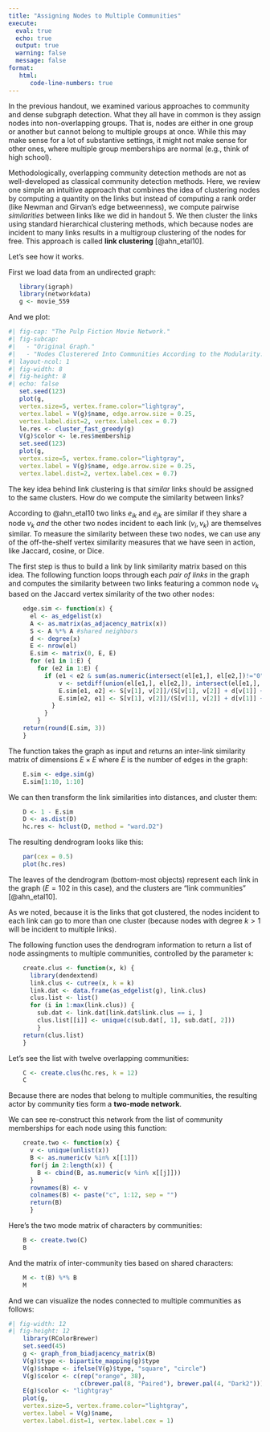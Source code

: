 ```yaml
---
title: "Assigning Nodes to Multiple Communities"
execute: 
  eval: true
  echo: true
  output: true
  warning: false
  message: false
format: 
   html:
      code-line-numbers: true
---
```


In the previous handout, we examined various approaches to community and dense subgraph detection. What they all have in common is they assign nodes into non-overlapping groups. That is, nodes are either in one group or another but cannot belong to multiple groups at once. While this may make sense for a lot of substantive settings, it might not make sense for other ones, where multiple group memberships are normal (e.g., think of high school). 

Methodologically, overlapping community detection methods are not as well-developed as classical community detection methods. Here, we review one simple an intuitive approach that combines the idea of clustering nodes by computing a quantity on the links but instead of computing a rank order (like Newman and Girvan's edge betweenness), we compute pairwise *similarities* between links like we did in handout 5. We then cluster the links using standard hierarchical clustering methods, which because nodes are incident to many links results in a multigroup clustering of the nodes for free. This approach is called **link clustering** [@ahn_etal10].

Let's see how it works.

First we load data from an undirected graph:

```r
   library(igraph)
   library(networkdata)
   g <- movie_559

```

And we plot:

```r
#| fig-cap: "The Pulp Fiction Movie Network."
#| fig-subcap:
#|   - "Original Graph."
#|   - "Nodes Clusterered Into Communities According to the Modularity." 
#| layout-ncol: 1
#| fig-width: 8
#| fig-height: 8
#| echo: false
   set.seed(123)
   plot(g, 
   vertex.size=5, vertex.frame.color="lightgray", 
   vertex.label = V(g)$name, edge.arrow.size = 0.25,
   vertex.label.dist=2, vertex.label.cex = 0.7)
   le.res <- cluster_fast_greedy(g)
   V(g)$color <- le.res$membership
   set.seed(123)
   plot(g, 
   vertex.size=5, vertex.frame.color="lightgray", 
   vertex.label = V(g)$name, edge.arrow.size = 0.25,
   vertex.label.dist=2, vertex.label.cex = 0.7)
```

The key idea behind link clustering is that *similar* links should be assigned to the same clusters. How do we compute the similarity between links? 

According to @ahn_etal10 two links $e_{ik}$ and $e_{jk}$ are similar if they share a node $v_k$ *and* the other two nodes incident to each link ($v_i, v_k$) are themselves similar. To measure the similarity between these two nodes, we can use any of the off-the-shelf vertex similarity measures that we have seen in action, like Jaccard, cosine, or Dice.

The first step is thus to build a link by link similarity matrix based on this idea. The following function loops through each *pair of links* in the graph and computes the similarity between two links featuring a common node $v_k$  based on the Jaccard vertex similarity of the two other nodes:

```r
    edge.sim <- function(x) {
      el <- as_edgelist(x)
      A <- as.matrix(as_adjacency_matrix(x))
      S <- A %*% A #shared neighbors
      d <- degree(x)
      E <- nrow(el)
      E.sim <- matrix(0, E, E)
      for (e1 in 1:E) {
        for (e2 in 1:E) {
          if (e1 < e2 & sum(as.numeric(intersect(el[e1,], el[e2,])!="0"))==1) {
              v <- setdiff(union(el[e1,], el[e2,]), intersect(el[e1,], el[e2,]))
              E.sim[e1, e2] <- S[v[1], v[2]]/(S[v[1], v[2]] + d[v[1]] + d[v[2]])
              E.sim[e2, e1] <- S[v[1], v[2]]/(S[v[1], v[2]] + d[v[1]] + d[v[2]])
            }
          }
        }
    return(round(E.sim, 3))
    }
```

The function takes the graph as input and returns an inter-link similarity matrix of dimensions $E \times E$ where $E$ is the number of edges in the graph:

```r
    E.sim <- edge.sim(g)
    E.sim[1:10, 1:10]
```

We can then transform the link similarities into distances, and cluster them:

```r
    D <- 1 - E.sim
    D <- as.dist(D)
    hc.res <- hclust(D, method = "ward.D2")
```

The resulting dendrogram looks like this:

```r
    par(cex = 0.5)
    plot(hc.res)
```

The leaves of the dendrogram (bottom-most objects) represent each link in the graph ($E = 102$ in this case), and the clusters are "link communities" [@ahn_etal10].


As we noted, because it is the links that got clustered, the nodes incident to each link can go to more than one cluster (because nodes with degree $k>1$ will be incident to multiple links). 

The following function uses the dendrogram information to return a list of node assingments to multiple communities, controlled by the parameter `k`:

```r
    create.clus <- function(x, k) {
      library(dendextend)
      link.clus <- cutree(x, k = k)
      link.dat <- data.frame(as_edgelist(g), link.clus)
      clus.list <- list()
      for (i in 1:max(link.clus)) {
        sub.dat <- link.dat[link.dat$link.clus == i, ]
        clus.list[[i]] <- unique(c(sub.dat[, 1], sub.dat[, 2]))
        }
    return(clus.list)
    }
```

Let's see the list with twelve overlapping communities:

```r
    C <- create.clus(hc.res, k = 12)
    C
```

Because there are nodes that belong to multiple communities, the resulting actor by community ties form a **two-mode network**. 

We can see re-construct this network from the list of community memberships for each node using this function:

```r
    create.two <- function(x) {
      v <- unique(unlist(x))
      B <- as.numeric(v %in% x[[1]])
      for(j in 2:length(x)) {
        B <- cbind(B, as.numeric(v %in% x[[j]]))
      }
      rownames(B) <- v
      colnames(B) <- paste("c", 1:12, sep = "")
      return(B)
      }
```

Here's the two mode matrix of characters by communities:

```r
    B <- create.two(C)
    B
```

And the matrix of inter-community ties based on shared characters:

```r
    M <- t(B) %*% B
    M
```

And we can visualize the nodes connected to multiple communities as follows: 

```r
#| fig-width: 12
#| fig-height: 12
    library(RColorBrewer)
    set.seed(45)
    g <- graph_from_biadjacency_matrix(B)
    V(g)$type <- bipartite_mapping(g)$type
    V(g)$shape <- ifelse(V(g)$type, "square", "circle")
    V(g)$color <- c(rep("orange", 38), 
                    c(brewer.pal(8, "Paired"), brewer.pal(4, "Dark2"))) 
    E(g)$color <- "lightgray"
    plot(g, 
    vertex.size=5, vertex.frame.color="lightgray", 
    vertex.label = V(g)$name,
    vertex.label.dist=1, vertex.label.cex = 1)
```





